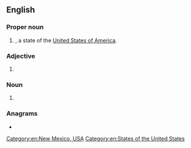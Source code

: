 {{also|nm|Nm|n/m|N.M.}}
==English==

===Proper noun===
{{head|en|proper noun}}

# {{initialism of|[[New Mexico]]|nodot=1}}, a state of the [[United States of America]].

===Adjective===
{{en-adj|-}}

# {{initialism of|[[not]] [[meaningful]]}}

===Noun===
{{head|en|noun}}

# {{initialism of|nautical mile}}

===Anagrams===
* {{anagrams|en|a=mn|MN|Mn|mn}}

[[Category:en:New Mexico, USA]]
[[Category:en:States of the United States]]